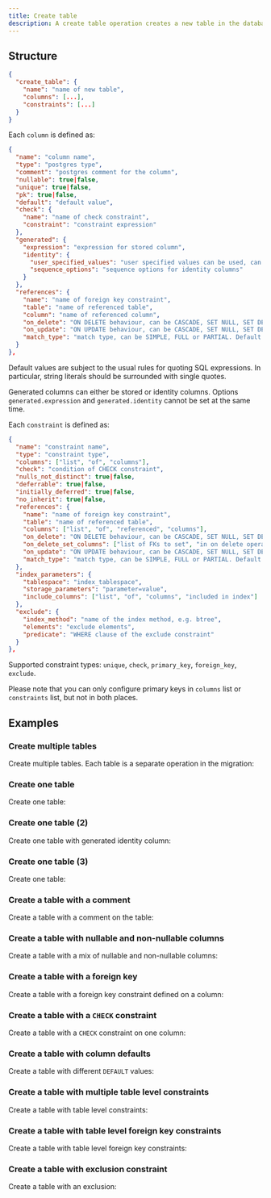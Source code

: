 ```yaml
---
title: Create table
description: A create table operation creates a new table in the database.
---
```


## Structure

```json
{
  "create_table": {
    "name": "name of new table",
    "columns": [...],
    "constraints": [...]
  }
}
```

Each `column` is defined as:

```json
{
  "name": "column name",
  "type": "postgres type",
  "comment": "postgres comment for the column",
  "nullable": true|false,
  "unique": true|false,
  "pk": true|false,
  "default": "default value",
  "check": {
    "name": "name of check constraint",
    "constraint": "constraint expression"
  },
  "generated": {
    "expression": "expression for stored column",
    "identity": {
      "user_specified_values": "user specified values can be used, can be ALWAYS and BY DEFAULT. Default is ALWAYS",
      "sequence_options": "sequence options for identity columns"
    }
  },
  "references": {
    "name": "name of foreign key constraint",
    "table": "name of referenced table",
    "column": "name of referenced column",
    "on_delete": "ON DELETE behaviour, can be CASCADE, SET NULL, SET DEFAULT, RESTRICT, or NO ACTION. Default is NO ACTION",
    "on_update": "ON UPDATE behaviour, can be CASCADE, SET NULL, SET DEFAULT, RESTRICT, or NO ACTION. Default is NO ACTION",
    "match_type": "match type, can be SIMPLE, FULL or PARTIAL. Default is SIMPLE"
  }
},
```

Default values are subject to the usual rules for quoting SQL expressions. In particular, string literals should be surrounded with single quotes.

Generated columns can either be stored or identity columns. Options `generated.expression` and `generated.identity` cannot be set at the same time.

Each `constraint` is defined as:

```json
{
  "name": "constraint name",
  "type": "constraint type",
  "columns": ["list", "of", "columns"],
  "check": "condition of CHECK constraint",
  "nulls_not_distinct": true|false,
  "deferrable": true|false,
  "initially_deferred": true|false,
  "no_inherit": true|false,
  "references": {
    "name": "name of foreign key constraint",
    "table": "name of referenced table",
    "columns": ["list", "of", "referenced", "columns"],
    "on_delete": "ON DELETE behaviour, can be CASCADE, SET NULL, SET DEFAULT, RESTRICT, or NO ACTION. Default is NO ACTION",
    "on_delete_set_columns": ["list of FKs to set", "in on delete operation on SET NULL or SET DEFAULT"],
    "on_update": "ON UPDATE behaviour, can be CASCADE, SET NULL, SET DEFAULT, RESTRICT, or NO ACTION. Default is NO ACTION",
    "match_type": "match type, can be SIMPLE, FULL or PARTIAL. Default is SIMPLE"
  },
  "index_parameters": {
    "tablespace": "index_tablespace",
    "storage_parameters": "parameter=value",
    "include_columns": ["list", "of", "columns", "included in index"]
  },
  "exclude": {
    "index_method": "name of the index method, e.g. btree",
    "elements": "exclude elements",
    "predicate": "WHERE clause of the exclude constraint"
  }
},
```

Supported constraint types: `unique`, `check`, `primary_key`, `foreign_key`, `exclude`.

Please note that you can only configure primary keys in `columns` list or `constraints` list, but
not in both places.

## Examples

### Create multiple tables

Create multiple tables. Each table is a separate operation in the migration:

<ExampleSnippet example="01_create_tables.json" language="json" />

### Create one table

Create one table:

<ExampleSnippet example="02_create_another_table.json" language="json" />

### Create one table (2)

Create one table with generated identity column:

<ExampleSnippet example="08_create_fruits_table.json" language="json" />

### Create one table (3)

Create one table:

<ExampleSnippet example="20_create_posts_table.json" language="json" />

### Create a table with a comment 

Create a table with a comment on the table:

<ExampleSnippet example="12_create_employees_table.json" language="json" />

### Create a table with nullable and non-nullable columns

Create a table with a mix of nullable and non-nullable columns:

<ExampleSnippet example="14_add_reviews_table.json" language="json" />

### Create a table with a foreign key

Create a table with a foreign key constraint defined on a column:

<ExampleSnippet example="19_create_orders_table.json" language="json" />

### Create a table with a `CHECK` constraint

Create a table with a `CHECK` constraint on one column:

<ExampleSnippet
  example="25_add_table_with_check_constraint.json"
  language="json"
/>

### Create a table with column defaults

Create a table with different `DEFAULT` values:

<ExampleSnippet example="28_different_defaults.json" language="json" />

### Create a table with multiple table level constraints

Create a table with table level constraints:

<ExampleSnippet example="50_create_table_with_table_constraint.json" language="json" />

### Create a table with table level foreign key constraints

Create a table with table level foreign key constraints:

<ExampleSnippet example="51_create_table_with_table_foreign_key_constraint.json" language="json" />

### Create a table with exclusion constraint

Create a table with an exclusion:

<ExampleSnippet example="52_create_table_with_table_exclusion_constraint.json" language="json" />
